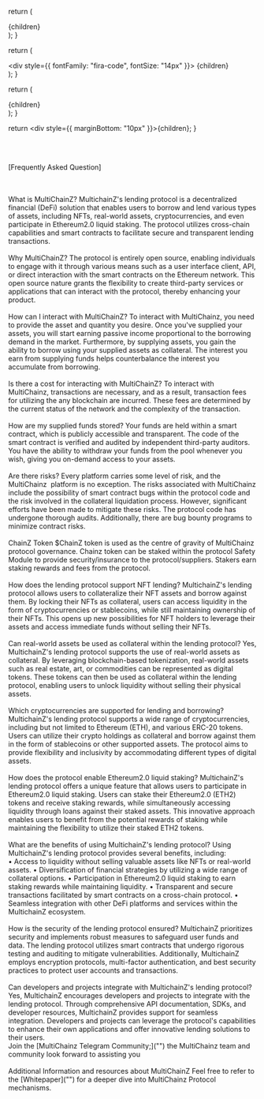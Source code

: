
return (

<div>
  <div style={{ fontFamily: "fira-code", fontWeight: "bold" }}>{children}</div>
</div>
); }

  return (
    <div>
      <div style={{ fontFamily: "fira-code", fontSize: "14px" }}>
        {children}
      </div>
    </div>
  );
}


return (

<div
  style={{
    backgroundColor: "rgba(239, 239, 239, 1)",
    padding: "14px",
    borderRadius: "15px",
  }}
>
  {children}
</div>
); }

  return <div style={{ marginBottom: "10px" }}>{children}</div>;
}

<br />
<br />

<FiraBold>[Frequently Asked Question]</FiraBold>

<br />
<br />

<CodeBlock>

<CodeBlockTitle>
  <FiraBold>What is MultiChainZ?</FiraBold>
</CodeBlockTitle>

<FiraText>
  MultichainZ's lending protocol is a decentralized financial (DeFi) solution
  that enables users to borrow and lend various types of assets, including NFTs,
  real-world assets, cryptocurrencies, and even participate in Ethereum2.0
  liquid staking. The protocol utilizes cross-chain capabilities and smart
  contracts to facilitate secure and transparent lending transactions.
</FiraText>

</CodeBlock>
<br />
<br />

<CodeBlock>

<CodeBlockTitle>
  <FiraBold>Why MultiChainZ?</FiraBold>
</CodeBlockTitle>

<FiraText>
  The protocol is entirely open source, enabling individuals to engage with it
  through various means such as a user interface client, API, or direct
  interaction with the smart contracts on the Ethereum network. This open source
  nature grants the flexibility to create third-party services or applications
  that can interact with the protocol, thereby enhancing your product.
</FiraText>

</CodeBlock>

<br />
<br />

<CodeBlock>

<CodeBlockTitle>
  <FiraBold>How can I interact with MultiChainZ?</FiraBold>
</CodeBlockTitle>

<FiraText>
  To interact with MultiChainz, you need to provide the asset and quantity you
  desire. Once you've supplied your assets, you will start earning passive
  income proportional to the borrowing demand in the market. Furthermore, by
  supplying assets, you gain the ability to borrow using your supplied assets as
  collateral. The interest you earn from supplying funds helps counterbalance
  the interest you accumulate from borrowing.
</FiraText>

</CodeBlock>

<br />
<br />

<CodeBlock>

<CodeBlockTitle>
  <FiraBold>Is there a cost for interacting with MultiChainZ?</FiraBold>
</CodeBlockTitle>

<FiraText>
  To interact with MultiChainz, transactions are necessary, and as a result,
  transaction fees for utilizing the any blockchain are incurred. These fees are
  determined by the current status of the network and the complexity of the
  transaction.
</FiraText>

</CodeBlock>

<br />
<br />

<CodeBlock>

<CodeBlockTitle>
  <FiraBold>How are my supplied funds stored?</FiraBold>
</CodeBlockTitle>

<FiraText>
  Your funds are held within a smart contract, which is publicly accessible and
  transparent. The code of the smart contract is verified and audited by
  independent third-party auditors. You have the ability to withdraw your funds
  from the pool whenever you wish, giving you on-demand access to your assets.
</FiraText>

</CodeBlock>
<br />
<br />

<CodeBlock>

<CodeBlockTitle>
  <FiraBold>Are there risks?</FiraBold>
</CodeBlockTitle>

<FiraText>
  Every platform carries some level of risk, and the MultiChainz  platform is no
  exception. The risks associated with MultiChainz include the possibility of
  smart contract bugs within the protocol code and the risk involved in the
  collateral liquidation process. However, significant efforts have been made to
  mitigate these risks. The protocol code has undergone thorough audits.
  Additionally, there are bug bounty programs to minimize contract risks.
</FiraText>

</CodeBlock>

<br />
<br />

<CodeBlock>

<CodeBlockTitle>
  <FiraBold>ChainZ Token</FiraBold>
</CodeBlockTitle>

<FiraText>
  $ChainZ token is used as the centre of gravity of MultiChainz protocol
  governance. Chainz token can be staked within the protocol Safety Module to
  provide security/insurance to the protocol/suppliers. Stakers earn staking
  rewards and fees from the protocol.
</FiraText>

</CodeBlock>

<br />
<br />

<CodeBlock>

<CodeBlockTitle>
  <FiraBold>How does the lending protocol support NFT lending?</FiraBold>
</CodeBlockTitle>

<FiraText>
  MultichainZ's lending protocol allows users to collateralize their NFT assets
  and borrow against them. By locking their NFTs as collateral, users can access
  liquidity in the form of cryptocurrencies or stablecoins, while still
  maintaining ownership of their NFTs. This opens up new possibilities for NFT
  holders to leverage their assets and access immediate funds without selling
  their NFTs.
</FiraText>

</CodeBlock>

<br />
<br />

<CodeBlock>

<CodeBlockTitle>
  <FiraBold>
    Can real-world assets be used as collateral within the lending protocol?
  </FiraBold>
</CodeBlockTitle>

<FiraText>
  Yes, MultichainZ's lending protocol supports the use of real-world assets as
  collateral. By leveraging blockchain-based tokenization, real-world assets
  such as real estate, art, or commodities can be represented as digital tokens.
  These tokens can then be used as collateral within the lending protocol,
  enabling users to unlock liquidity without selling their physical assets.
</FiraText>

</CodeBlock>

<br />
<br />

<CodeBlock>

<CodeBlockTitle>
  <FiraBold>
    Which cryptocurrencies are supported for lending and borrowing?
  </FiraBold>
</CodeBlockTitle>

<FiraText>
  MultichainZ's lending protocol supports a wide range of cryptocurrencies,
  including but not limited to Ethereum (ETH), and various ERC-20 tokens. Users
  can utilize their crypto holdings as collateral and borrow against them in the
  form of stablecoins or other supported assets. The protocol aims to provide
  flexibility and inclusivity by accommodating different types of digital
  assets.
</FiraText>

</CodeBlock>

<br />
<br />

<CodeBlock>

<CodeBlockTitle>
  <FiraBold>How does the protocol enable Ethereum2.0 liquid staking?</FiraBold>
</CodeBlockTitle>

<FiraText>
  MultichainZ's lending protocol offers a unique feature that allows users to
  participate in Ethereum2.0 liquid staking. Users can stake their Ethereum2.0
  (ETH2) tokens and receive staking rewards, while simultaneously accessing
  liquidity through loans against their staked assets. This innovative approach
  enables users to benefit from the potential rewards of staking while
  maintaining the flexibility to utilize their staked ETH2 tokens.
</FiraText>

</CodeBlock>

<br />
<br />

<CodeBlock>

<CodeBlockTitle>
  <FiraBold>
    What are the benefits of using MultichainZ's lending protocol?
  </FiraBold>
</CodeBlockTitle>

<FiraText>
  Using MultichainZ's lending protocol provides several benefits, including:
</FiraText>
<FiraText>
  • Access to liquidity without selling valuable assets like NFTs or real-world
  assets.
</FiraText>
<FiraText>
  • Diversification of financial strategies by utilizing a wide range of
  collateral options.
</FiraText>
<FiraText>
  • Participation in Ethereum2.0 liquid staking to earn staking rewards while
  maintaining liquidity.
</FiraText>
<FiraText>
  • Transparent and secure transactions facilitated by smart contracts on a
  cross-chain protocol.
</FiraText>
<FiraText>
  • Seamless integration with other DeFi platforms and services within the
  MultichainZ ecosystem.
</FiraText>

</CodeBlock>

<br />
<br />

<CodeBlock>

<CodeBlockTitle>
  <FiraBold>How is the security of the lending protocol ensured?</FiraBold>
</CodeBlockTitle>

<FiraText>
  MultichainZ prioritizes security and implements robust measures to safeguard
  user funds and data. The lending protocol utilizes smart contracts that
  undergo rigorous testing and auditing to mitigate vulnerabilities.
  Additionally, MultichainZ employs encryption protocols, multi-factor
  authentication, and best security practices to protect user accounts and
  transactions.
</FiraText>

</CodeBlock>

<br />
<br />

<CodeBlock>

<CodeBlockTitle>
  <FiraBold>
    Can developers and projects integrate with MultichainZ's lending protocol?
  </FiraBold>
</CodeBlockTitle>

<FiraText>
  Yes, MultichainZ encourages developers and projects to integrate with the
  lending protocol. Through comprehensive API documentation, SDKs, and developer
  resources, MultichainZ provides support for seamless integration. Developers
  and projects can leverage the protocol's capabilities to enhance their own
  applications and offer innovative lending solutions to their users.
  <br />
  Join the [MultiChainz Telegram Community;]("") the MultiChainz team and
  community look forward to assisting you
</FiraText>

</CodeBlock>

<br />
<br />

<CodeBlock>

<CodeBlockTitle>
  <FiraBold>Additional Information and resources about MultiChainZ</FiraBold>
</CodeBlockTitle>

<FiraText>
  Feel free to refer to the [Whitepaper]("") for a deeper dive into MultiChainz
  Protocol mechanisms.
</FiraText>

</CodeBlock>
